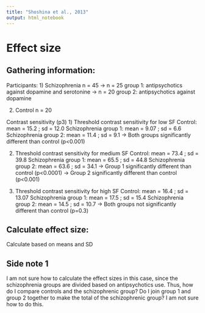```yaml
---
title: "Shoshina et al., 2013"
output: html_notebook
---
```


# Effect size

## Gathering information:

Participants: 1) Schizophrenia n = 45 -\> n = 25 group 1: antipsychotics against dopamine and serotonine -\> n = 20 group 2: antipsychotics against dopamine

2)  Control n = 20

Contrast sensitivity (p3) 1) Threshold contrast sensitivity for low SF Control: mean = 15.2 ; sd = 12.0 Schizophrenia group 1: mean = 9.07 ; sd = 6.6 Schizophrenia group 2: mean = 11.4 ; sd = 9.1 -\> Both groups significantly different than control (p\<0.001)

2)  Threshold contrast sensitivity for medium SF Control: mean = 73.4 ; sd = 39.8 Schizophrenia group 1: mean = 65.5 ; sd = 44.8 Schizophrenia group 2: mean = 63.6 ; sd = 34.1 -\> Group 1 significantly different than control (p\<0.0001) -\> Group 2 significantly different than control (p\<0.001)

3)  Threshold contrast sensitivity for high SF Control: mean = 16.4 ; sd = 13.07 Schizophrenia group 1: mean = 17.5 ; sd = 15.4 Schizophrenia group 2: mean = 14.5 ; sd = 10.7 -\> Both groups not significantly different than control (p=0.3)

## Calculate effect size:

Calculate based on means and SD

## Side note 1

I am not sure how to calculate the effect sizes in this case, since the schizophrenia groups are divided based on antipsychotics use. Thus, how do I compare controls and the schizophrenic group? Do I join group 1 and group 2 together to make the total of the schizophrenic group? I am not sure how to do this.
